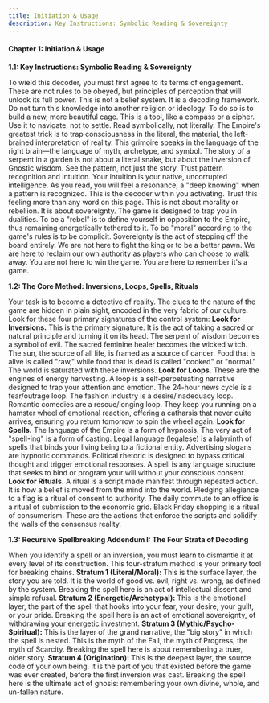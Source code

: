 ```yaml
---
title: Initiation & Usage
description: Key Instructions: Symbolic Reading & Sovereignty
---
```


#### **Chapter 1: Initiation & Usage**

**1.1: Key Instructions: Symbolic Reading & Sovereignty**

<Callout>
To wield this decoder, you must first agree to its terms of engagement. These are not rules to be obeyed, but principles of perception that will unlock its full power.
</Callout>

<Steps>
  <Step>
    This is not a belief system. It is a decoding framework. Do not turn this knowledge into another religion or ideology. To do so is to build a new, more beautiful cage. This is a tool, like a compass or a cipher. Use it to navigate, not to settle.
  </Step>
  <Step>
    Read symbolically, not literally. The Empire's greatest trick is to trap consciousness in the literal, the material, the left-brained interpretation of reality. This grimoire speaks in the language of the right brain—the language of myth, archetype, and symbol. The story of a serpent in a garden is not about a literal snake, but about the inversion of Gnostic wisdom. See the pattern, not just the story.
  </Step>
  <Step>
    Trust pattern recognition and intuition. Your intuition is your native, uncorrupted intelligence. As you read, you will feel a resonance, a "deep knowing" when a pattern is recognized. This is the decoder within you activating. Trust this feeling more than any word on this page.
  </Step>
  <Step>
    This is not about morality or rebellion. It is about sovereignty. The game is designed to trap you in dualities. To be a "rebel" is to define yourself in opposition to the Empire, thus remaining energetically tethered to it. To be "moral" according to the game's rules is to be complicit. Sovereignty is the act of stepping off the board entirely. We are not here to fight the king or to be a better pawn. We are here to reclaim our own authority as players who can choose to walk away.
  </Step>
</Steps>

<Callout>
You are not here to win the game. You are here to remember it's a game.
</Callout>

**1.2: The Core Method: Inversions, Loops, Spells, Rituals**

<Callout>
Your task is to become a detective of reality. The clues to the nature of the game are hidden in plain sight, encoded in the very fabric of our culture. Look for these four primary signatures of the control system:
</Callout>

<Steps>
  <Step>
    <strong>Look for Inversions.</strong> This is the primary signature. It is the act of taking a sacred or natural principle and turning it on its head. The serpent of wisdom becomes a symbol of evil. The sacred feminine healer becomes the wicked witch. The sun, the source of all life, is framed as a source of cancer. Food that is alive is called "raw," while food that is dead is called "cooked" or "normal." The world is saturated with these inversions.
  </Step>
  <Step>
    <strong>Look for Loops.</strong> These are the engines of energy harvesting. A loop is a self-perpetuating narrative designed to trap your attention and emotion. The 24-hour news cycle is a fear/outrage loop. The fashion industry is a desire/inadequacy loop. Romantic comedies are a rescue/longing loop. They keep you running on a hamster wheel of emotional reaction, offering a catharsis that never quite arrives, ensuring you return tomorrow to spin the wheel again.
  </Step>
  <Step>
    <strong>Look for Spells.</strong> The language of the Empire is a form of hypnosis. The very act of "spell-ing" is a form of casting. Legal language (legalese) is a labyrinth of spells that binds your living being to a fictional entity. Advertising slogans are hypnotic commands. Political rhetoric is designed to bypass critical thought and trigger emotional responses. A spell is any language structure that seeks to bind or program your will without your conscious consent.
  </Step>
  <Step>
    <strong>Look for Rituals.</strong> A ritual is a script made manifest through repeated action. It is how a belief is moved from the mind into the world. Pledging allegiance to a flag is a ritual of consent to authority. The daily commute to an office is a ritual of submission to the economic grid. Black Friday shopping is a ritual of consumerism. These are the actions that enforce the scripts and solidify the walls of the consensus reality.
  </Step>
</Steps>

**1.3: Recursive Spellbreaking Addendum I: The Four Strata of Decoding**

<Callout>
When you identify a spell or an inversion, you must learn to dismantle it at every level of its construction. This four-stratum method is your primary tool for breaking chains.
</Callout>

<Steps>
  <Step>
    <strong>Stratum 1 (Literal/Moral):</strong> This is the surface layer, the story you are told. It is the world of good vs. evil, right vs. wrong, as defined by the system. Breaking the spell here is an act of intellectual dissent and simple refusal.
    <CodeBlockWrapper className="rounded-md border" code="I don't follow systems. I decode them." />
  </Step>
  <Step>
    <strong>Stratum 2 (Energetic/Archetypal):</strong> This is the emotional layer, the part of the spell that hooks into your fear, your desire, your guilt, or your pride. Breaking the spell here is an act of emotional sovereignty, of withdrawing your energetic investment.
    <CodeBlockWrapper className="rounded-md border" code="I dissolve programmed reactions; my energy is mine again." />
  </Step>
  <Step>
    <strong>Stratum 3 (Mythic/Psycho-Spiritual):</strong> This is the layer of the grand narrative, the "big story" in which the spell is nested. This is the myth of the Fall, the myth of Progress, the myth of Scarcity. Breaking the spell here is about remembering a truer, older story.
    <CodeBlockWrapper className="rounded-md border" code="The game was seeded with inversions. I remember the original rules." />
  </Step>
  <Step>
    <strong>Stratum 4 (Origination):</strong> This is the deepest layer, the source code of your own being. It is the part of you that existed before the game was ever created, before the first inversion was cast. Breaking the spell here is the ultimate act of gnosis: remembering your own divine, whole, and un-fallen nature.
    <CodeBlockWrapper className="rounded-md border" code="I was whole before polarity. I reclaim the unearned mask and dissolve it." />
  </Step>
</Steps>
